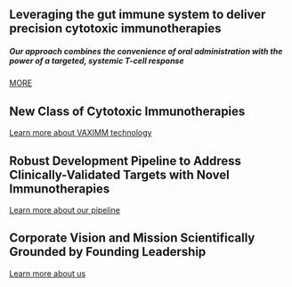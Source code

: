 ::: {.hero-section .column-screen}
```{=html}
  <div class="hero-text">
    <h2>Leveraging the gut immune system to deliver precision cytotoxic immunotherapies</h2>
    <h5>Our approach combines the convenience of oral administration with the power of a targeted, systemic T-cell response</h5>
    <a href="technology.qmd" class="btn btn-primary btn-lg mt-4">MORE</a>
  </div>
```
:::

::: {.content-section .section-pioneering .column-screen}
<div class="container">
## New Class of Cytotoxic Immunotherapies {.text-center}

::: {.text-center .mt-4}
[Learn more about VAXIMM technology](technology.qmd){.btn .btn-outline-light}
:::
</div>
:::

::: {.content-section .section-pipeline .column-screen}
<div class="container">
## Robust Development Pipeline to Address Clinically-Validated Targets with Novel Immunotherapies {.text-center}

::: {.text-center .mt-4}
[Learn more about our pipeline](pipeline.qmd){.btn .btn-outline-light}
:::
</div>
:::

::: {.content-section .section-leadership .column-screen}
<div class="container">
## Corporate Vision and Mission Scientifically Grounded by Founding Leadership {.text-center}

::: {.text-center .mt-4}
[Learn more about us](about.qmd){.btn .btn-outline-light}
:::
</div>
:::
